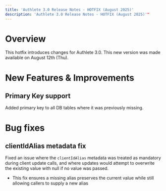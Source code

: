 ```yaml
---
title: 'Authlete 3.0 Release Notes - HOTFIX (August 2025)'
description: 'Authlete 3.0 Release Notes - HOTFIX (August 2025)'"
---
```


# Overview

This hotfix introduces changes for Authlete 3.0.
This new version was made available on August 12th (Thu).

# New Features & Improvements

## Primary Key support

Added primary key to all DB tables where it was previously missing.

# Bug fixes

## clientIdAlias metadata fix

Fixed an issue where the `clientIdAlias` metadata was treated as mandatory during client update calls, and where updates would attempt to overwrite the existing value with null if no value was passed.

- This fix ensures a missing alias preserves the current value while still allowing callers to supply a new alias
